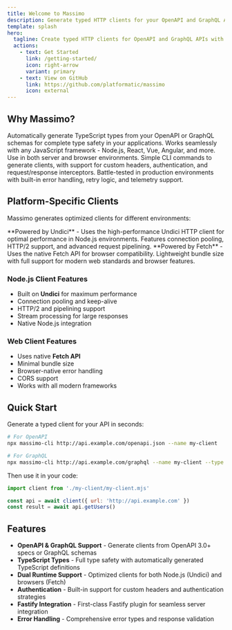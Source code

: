 ```yaml
---
title: Welcome to Massimo
description: Generate typed HTTP clients for your OpenAPI and GraphQL APIs
template: splash
hero:
  tagline: Create typed HTTP clients for OpenAPI and GraphQL APIs with automatic type generation and seamless integration with JavaScript and TypeScript applications.
  actions:
    - text: Get Started
      link: /getting-started/
      icon: right-arrow
      variant: primary
    - text: View on GitHub
      link: https://github.com/platformatic/massimo
      icon: external
---
```



## Why Massimo?

<CardGrid stagger>
	<Card title="Type-Safe Clients" icon="check-circle">
		Automatically generate TypeScript types from your OpenAPI or GraphQL schemas for complete type safety in your applications.
	</Card>
	<Card title="Framework Agnostic" icon="puzzle">
		Works seamlessly with any JavaScript framework - Node.js, React, Vue, Angular, and more. Use in both server and browser environments.
	</Card>
	<Card title="Developer Experience" icon="rocket">
		Simple CLI commands to generate clients, with support for custom headers, authentication, and request/response interceptors.
	</Card>
	<Card title="Production Ready" icon="shield">
		Battle-tested in production environments with built-in error handling, retry logic, and telemetry support.
	</Card>
</CardGrid>

## Platform-Specific Clients

Massimo generates optimized clients for different environments:

<CardGrid stagger>
	<Card title="Node.js Client" icon="seti:nodejs">
		**Powered by Undici** - Uses the high-performance Undici HTTP client for optimal performance in Node.js environments. Features connection pooling, HTTP/2 support, and advanced request pipelining.
	</Card>
	<Card title="Web Client" icon="globe">
		**Powered by Fetch** - Uses the native Fetch API for browser compatibility. Lightweight bundle size with full support for modern web standards and browser features.
	</Card>
</CardGrid>

### Node.js Client Features
- Built on **Undici** for maximum performance
- Connection pooling and keep-alive
- HTTP/2 and pipelining support
- Stream processing for large responses
- Native Node.js integration

### Web Client Features  
- Uses native **Fetch API**
- Minimal bundle size
- Browser-native error handling
- CORS support
- Works with all modern frameworks

## Quick Start

Generate a typed client for your API in seconds:

```bash
# For OpenAPI
npx massimo-cli http://api.example.com/openapi.json --name my-client

# For GraphQL  
npx massimo-cli http://api.example.com/graphql --name my-client --type graphql
```

Then use it in your code:

```js
import client from './my-client/my-client.mjs'

const api = await client({ url: 'http://api.example.com' })
const result = await api.getUsers()
```

## Features

- **OpenAPI & GraphQL Support** - Generate clients from OpenAPI 3.0+ specs or GraphQL schemas
- **TypeScript Types** - Full type safety with automatically generated TypeScript definitions
- **Dual Runtime Support** - Optimized clients for both Node.js (Undici) and browsers (Fetch)
- **Authentication** - Built-in support for custom headers and authentication strategies
- **Fastify Integration** - First-class Fastify plugin for seamless server integration
- **Error Handling** - Comprehensive error types and response validation
